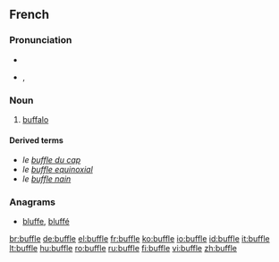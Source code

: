 ==French==

===Pronunciation===
* {{audio|Fr-buffle.ogg|audio}}
* {{IPA|lang=fr|/byfl/}}, {{X-SAMPA|/byfl/}}

===Noun===
{{fr-noun|m}}

# [[buffalo]]

====Derived terms====
* ''le [[buffle du cap]]''
* ''le [[buffle equinoxial]]''
* ''le [[buffle nain]]''

===Anagrams===
* [[bluffe#French|bluffe]], [[bluffé#French|bluffé]]

[[br:buffle]]
[[de:buffle]]
[[el:buffle]]
[[fr:buffle]]
[[ko:buffle]]
[[io:buffle]]
[[id:buffle]]
[[it:buffle]]
[[lt:buffle]]
[[hu:buffle]]
[[ro:buffle]]
[[ru:buffle]]
[[fi:buffle]]
[[vi:buffle]]
[[zh:buffle]]
